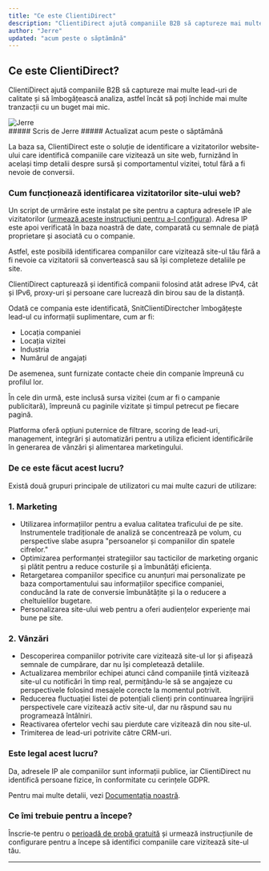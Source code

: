 ```yaml
---
title: "Ce este ClientiDirect"
description: "ClientiDirect ajută companiile B2B să captureze mai multe lead-uri de calitate și să îmbogățească analiza, astfel încât să poți închide mai multe tranzacții cu un buget mai mic."
author: "Jerre"
updated: "acum peste o săptămână"
---
```


## Ce este ClientiDirect?

ClientiDirect ajută companiile B2B să captureze mai multe lead-uri de calitate și să îmbogățească analiza, astfel încât să poți închide mai multe tranzacții cu un buget mai mic.

<div className="flex gap-2 items-center">
  <img
    src="/images/avatar.jpg"
    alt="Jerre"
    className="rounded-full"
    width={36}
    height={36}
  />
  <div>
    ##### Scris de Jerre  
    ##### Actualizat acum peste o săptămână
  </div>
</div>

La baza sa, ClientiDirect este o soluție de identificare a vizitatorilor website-ului care identifică companiile care vizitează un site web, furnizând în același timp detalii despre sursă și comportamentul vizitei, totul fără a fi nevoie de conversii.

### Cum funcționează identificarea vizitatorilor site-ului web?

Un script de urmărire este instalat pe site pentru a captura adresele IP ale vizitatorilor ([urmează aceste instrucțiuni pentru a-l configura](#)). Adresa IP este apoi verificată în baza noastră de date, comparată cu semnale de piață proprietare și asociată cu o companie.

Astfel, este posibilă identificarea companiilor care vizitează site-ul tău fără a fi nevoie ca vizitatorii să convertească sau să își completeze detaliile pe site.

ClientiDirect capturează și identifică companii folosind atât adrese IPv4, cât și IPv6, proxy-uri și persoane care lucrează din birou sau de la distanță.

Odată ce compania este identificată, SnitClientiDirectcher îmbogățește lead-ul cu informații suplimentare, cum ar fi:

- Locația companiei
- Locația vizitei
- Industria
- Numărul de angajați

De asemenea, sunt furnizate contacte cheie din companie împreună cu profilul lor.

În cele din urmă, este inclusă sursa vizitei (cum ar fi o campanie publicitară), împreună cu paginile vizitate și timpul petrecut pe fiecare pagină.

Platforma oferă opțiuni puternice de filtrare, scoring de lead-uri, management, integrări și automatizări pentru a utiliza eficient identificările în generarea de vânzări și alimentarea marketingului.

### De ce este făcut acest lucru?

Există două grupuri principale de utilizatori cu mai multe cazuri de utilizare:

### 1. Marketing
- Utilizarea informațiilor pentru a evalua calitatea traficului de pe site. Instrumentele tradiționale de analiză se concentrează pe volum, cu perspective slabe asupra "persoanelor și companiilor din spatele cifrelor."
- Optimizarea performanței strategiilor sau tacticilor de marketing organic și plătit pentru a reduce costurile și a îmbunătăți eficiența.
- Retargetarea companiilor specifice cu anunțuri mai personalizate pe baza comportamentului sau informațiilor specifice companiei, conducând la rate de conversie îmbunătățite și la o reducere a cheltuielilor bugetare.
- Personalizarea site-ului web pentru a oferi audiențelor experiențe mai bune pe site.

### 2. Vânzări
- Descoperirea companiilor potrivite care vizitează site-ul lor și afișează semnale de cumpărare, dar nu își completează detaliile.
- Actualizarea membrilor echipei atunci când companiile țintă vizitează site-ul cu notificări în timp real, permițându-le să se angajeze cu perspectivele folosind mesajele corecte la momentul potrivit.
- Reducerea fluctuației listei de potențiali clienți prin continuarea îngrijirii perspectivele care vizitează activ site-ul, dar nu răspund sau nu programează întâlniri.
- Reactivarea ofertelor vechi sau pierdute care vizitează din nou site-ul.
- Trimiterea de lead-uri potrivite către CRM-uri.

### Este legal acest lucru?

Da, adresele IP ale companiilor sunt informații publice, iar ClientiDirect nu identifică persoane fizice, în conformitate cu cerințele GDPR.

Pentru mai multe detalii, vezi [Documentația noastră](#).

### Ce îmi trebuie pentru a începe?

Înscrie-te pentru o [perioadă de probă gratuită](#) și urmează instrucțiunile de configurare pentru a începe să identifici companiile care vizitează site-ul tău.

---
